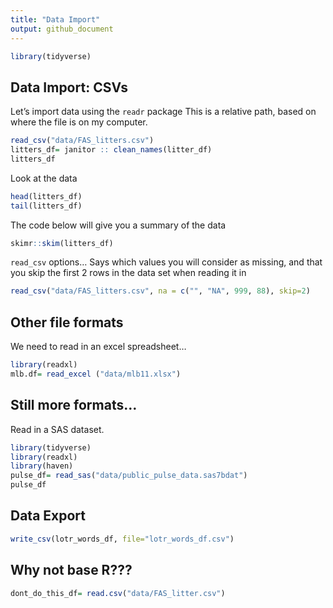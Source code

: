 ```yaml
---
title: "Data Import"
output: github_document
---
```


```r
library(tidyverse)
```


## Data Import: CSVs

Let's import data using the `readr` package
This is a relative path, based on where the file is on my computer.  

```r
read_csv("data/FAS_litters.csv")
litters_df= janitor :: clean_names(litter_df)
litters_df
```

Look at the data

```r
head(litters_df)
tail(litters_df)
```

The code below will give you a summary of the data

```r
skimr::skim(litters_df)
```



`read_csv` options...
Says which values you will consider as missing, and that you skip the first 2 rows in the data set when reading it in 

```r
read_csv("data/FAS_litters.csv", na = c("", "NA", 999, 88), skip=2)
```


## Other file formats

We need to read in an excel spreadsheet...

```r
library(readxl)
mlb.df= read_excel ("data/mlb11.xlsx")
```

## Still more formats...

Read in a SAS dataset.

```r
library(tidyverse)
library(readxl)
library(haven)
pulse_df= read_sas("data/public_pulse_data.sas7bdat")
pulse_df
```

## Data Export

```r
write_csv(lotr_words_df, file="lotr_words_df.csv")
```

## Why not base R???
```r
dont_do_this_df= read.csv("data/FAS_litter.csv")
```









